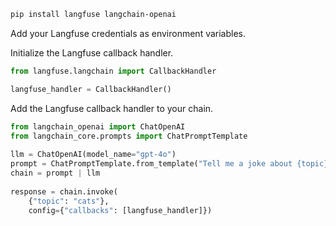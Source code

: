 
```bash
pip install langfuse langchain-openai
```

Add your Langfuse credentials as environment variables.

<Env />

Initialize the Langfuse callback handler.

```python
from langfuse.langchain import CallbackHandler

langfuse_handler = CallbackHandler()
```

Add the Langfuse callback handler to your chain.

```python {10}
from langchain_openai import ChatOpenAI
from langchain_core.prompts import ChatPromptTemplate
 
llm = ChatOpenAI(model_name="gpt-4o")
prompt = ChatPromptTemplate.from_template("Tell me a joke about {topic}")
chain = prompt | llm
 
response = chain.invoke(
    {"topic": "cats"}, 
    config={"callbacks": [langfuse_handler]})
```